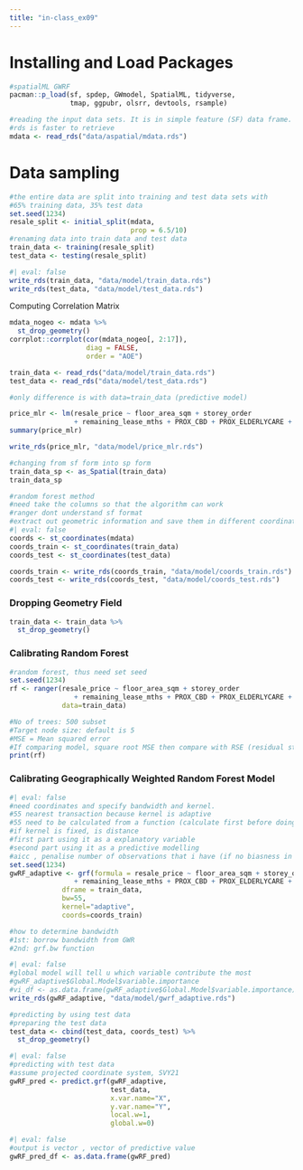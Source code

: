 ```yaml
---
title: "in-class_ex09"
---
```


# Installing and Load Packages

```r
#spatialML GWRF
pacman::p_load(sf, spdep, GWmodel, SpatialML, tidyverse, 
               tmap, ggpubr, olsrr, devtools, rsample)
```

```r
#reading the input data sets. It is in simple feature (SF) data frame.
#rds is faster to retrieve
mdata <- read_rds("data/aspatial/mdata.rds")
```

# Data sampling

```r
#the entire data are split into training and test data sets with 
#65% training data, 35% test data
set.seed(1234)
resale_split <- initial_split(mdata,
                              prop = 6.5/10)
#renaming data into train data and test data
train_data <- training(resale_split)
test_data <- testing(resale_split)
```

```r
#| eval: false
write_rds(train_data, "data/model/train_data.rds")
write_rds(test_data, "data/model/test_data.rds")
```

Computing Correlation Matrix

```r
mdata_nogeo <- mdata %>%
  st_drop_geometry()
corrplot::corrplot(cor(mdata_nogeo[, 2:17]),
                   diag = FALSE,
                   order = "AOE")

```

```r
train_data <- read_rds("data/model/train_data.rds")
test_data <- read_rds("data/model/test_data.rds")
```

```r
#only difference is with data=train_data (predictive model)

price_mlr <- lm(resale_price ~ floor_area_sqm + storey_order
                + remaining_lease_mths + PROX_CBD + PROX_ELDERLYCARE + PROX_HAWKER + PROX_MRT + PROX_PARK + PROX_MALL + PROX_SUPERMARKET + WITHIN_350M_KINDERGARTEN + WITHIN_350M_CHILDCARE + WITHIN_350M_BUS + WITHIN_1KM_PRISCH, data=train_data)
summary(price_mlr)
```

```r
write_rds(price_mlr, "data/model/price_mlr.rds")
```

```r
#changing from sf form into sp form
train_data_sp <- as_Spatial(train_data)
train_data_sp
```

```r
#random forest method
#need take the columns so that the algorithm can work
#ranger dont understand sf format
#extract out geometric information and save them in different coordinates file
#| eval: false
coords <- st_coordinates(mdata)
coords_train <- st_coordinates(train_data)
coords_test <- st_coordinates(test_data)
```

```r
coords_train <- write_rds(coords_train, "data/model/coords_train.rds")
coords_test <- write_rds(coords_test, "data/model/coords_test.rds")
```

### Dropping Geometry Field

```r
train_data <- train_data %>%
  st_drop_geometry()
```

### Calibrating Random Forest

```r
#random forest, thus need set seed
set.seed(1234)
rf <- ranger(resale_price ~ floor_area_sqm + storey_order
                + remaining_lease_mths + PROX_CBD + PROX_ELDERLYCARE + PROX_HAWKER + PROX_MRT + PROX_PARK + PROX_MALL + PROX_SUPERMARKET + WITHIN_350M_KINDERGARTEN + WITHIN_350M_CHILDCARE + WITHIN_350M_BUS + WITHIN_1KM_PRISCH,
             data=train_data)
```

```r
#No of trees: 500 subset
#Target node size: default is 5
#MSE = Mean squared error
#If comparing model, square root MSE then compare with RSE (residual standard error in OLS Model)
print(rf)
```

### Calibrating Geographically Weighted Random Forest Model

```r
#| eval: false
#need coordinates and specify bandwidth and kernel.
#55 nearest transaction because kernel is adaptive
#55 need to be calculated from a function (calculate first before doing this function)
#if kernel is fixed, is distance
#first part using it as a explanatory variable
#second part using it as a predictive modelling
#aicc , penalise number of observations that i have (if no biasness in sampling)
set.seed(1234)
gwRF_adaptive <- grf(formula = resale_price ~ floor_area_sqm + storey_order
                + remaining_lease_mths + PROX_CBD + PROX_ELDERLYCARE + PROX_HAWKER + PROX_MRT + PROX_PARK + PROX_MALL + PROX_SUPERMARKET + WITHIN_350M_KINDERGARTEN + WITHIN_350M_CHILDCARE + WITHIN_350M_BUS + WITHIN_1KM_PRISCH,
             dframe = train_data,
             bw=55,
             kernel="adaptive",
             coords=coords_train)
```

```r
#how to determine bandwidth
#1st: borrow bandwidth from GWR 
#2nd: grf.bw function
```

```r
#| eval: false
#global model will tell u which variable contribute the most
#gwRF_adaptive$Global.Model$variable.importance
#vi_df <- as.data.frame(gwRF_adaptive$Global.Model$variable.importance)
write_rds(gwRF_adaptive, "data/model/gwrf_adaptive.rds")
```

```r
#predicting by using test data
#preparing the test data
test_data <- cbind(test_data, coords_test) %>%
  st_drop_geometry()
```

```r
#| eval: false
#predicting with test data
#assume projected coordinate system, SVY21
gwRF_pred <- predict.grf(gwRF_adaptive,
                         test_data,
                         x.var.name="X",
                         y.var.name="Y",
                         local.w=1,
                         global.w=0)
```

```r
#| eval: false
#output is vector , vector of predictive value
gwRF_pred_df <- as.data.frame(gwRF_pred)
```
